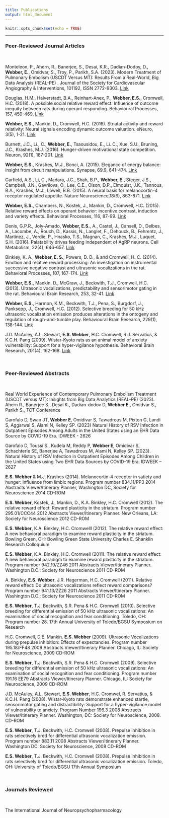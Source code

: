 ```yaml
---
title: Publications
output: html_document
---
```


```r
knitr::opts_chunk$set(echo = TRUE)
```

---
### Peer-Reviewed Journal Articles

&nbsp;

Monteleon, P., Ahern, R., Banerjee, S., Desai, K.R., Dadian-Dodoy, D., **Webber, E.**, Omidvar, S., Troy, P.,  Parikh, S.A.  (2023). Modern Treatment of Pulmonary Embolism (USCDT Versus MT): Results From a Real-World, Big Data Analysis (REAL-PE) . Journal of the Society for Cardiovascular Angiography & Interventions,  101192, ISSN 2772-9303. [Link](https://doi.org/10.1016/j.jscai.2023.101192)  

Douglas, H.M., Halverstadt, B.A., Reinhart-Anex, P., **Webber, E.S.**, Cromwell, H.C. (2018). A possible social relative reward effect: Influence of outcome inequity between rats during operant responding. Behavioural Processes, 157, 459-469. [Link](https://www.sciencedirect.com/science/article/abs/pii/S0376635717306162 )  

**Webber, E.S.**, Mankin, D., Cromwell, H.C. (2016). Striatal activity and reward relativity: Neural signals encoding dynamic outcome valuation. eNeuro,  3(5), 1-21.  [Link](https://pubmed.ncbi.nlm.nih.gov/27822506/) 

Burnett, J.C., Li., C.,  **Webber, E.**, Tsaousidou, E., Li. C., Xue, S.U., Bruning, J.C., Krashes, M.J. (2016). Hunger-driven motivational state competition.  Neuron, 92(1), 187-201. [Link](https://pubmed.ncbi.nlm.nih.gov/27693254/)   

**Webber, E.S.**, Krashes, M.J., Bonci, A. (2015).  Elegance of energy balance: insight from circuit manipulations. Synapse, 69.9, 641-474. [Link](https://pubmed.ncbi.nlm.nih.gov/26126768/)  

Garfield, A.S., Li, C., Madara, J.C., Shah, B.P., **Webber, E.**, Steger, J.S., Campbell, J.N., Gavrilova, O., Lee, C.E., Olson, D.P., Elmquist, J.K., Tannous, B.A., Krashes, M.J., Lowell, B.B. (2015). A neural basis for melanocortin-4 receptor regulated appetite. Nature Neuroscience,18(6), 863-871. [Link](https://pubmed.ncbi.nlm.nih.gov/25915476/ ) 
&nbsp;

**Webber, E.S.**, Chambers, N., Kostek, J., Mankin, D., Cromwell, H.C. (2015). Relative reward effects on operant behavior: incentive contrast, induction and variety effects.  Behavioral Processes, 116, 87-99. [Link](https://www.ncbi.nlm.nih.gov/pmc/articles/PMC4458168/)
&nbsp;

Denis, G.P.R., Joly-Amado, **Webber, E.S.**, A., Castel, J., Cansell, D., Delbes, A., Lacombe, A., Rouch, D., Kassis, N., Langlet, F., Dehouck, B., Fehrentz, J., Martinez, J., Verdie, P., Hnasko, T.S., Magnan, C., Krashes, M.J., Luquet, S.H. (2016).  Palatability drives feeding independent of AgRP neurons. Cell Metabolism, 22(4), 646-657. [Link](https://www.cell.com/cell-metabolism/pdf/S1550-4131(15)00340-X.pdf)
&nbsp;

Binkley, K. A., **Webber, E. S.**, Powers, D. D., & and Cromwell, H. C. (2014). Emotion and relative reward processing: An investigation on instrumental successive negative contrast and ultrasonic vocalizations in the rat. Behavioral Processes, 107, 167-174. [Link](https://pubmed.ncbi.nlm.nih.gov/25150068/)
&nbsp;

**Webber, E.S.**, Mankin, D., McGraw, J., Beckwith, T.J., Cromwell, H.C. (2013). Ultrasonic vocalizations, predictability and sensorimotor gating in the rat. Behavioural Brain Research, 253, 32-41. [Link](https://pubmed.ncbi.nlm.nih.gov/25150068/)
&nbsp;

**Webber, E.S.**, Harmon, K.M., Beckwith, T.J., Pena, S., Burgdorf, J., Panksepp, J., Cromwell, H.C. (2012). Selective breeding for 50 kHz ultrasonic vocalization emission produces alterations in the ontogeny and regulation of rough-and-tumble play. Behavioural Brain Research, 229(1), 138-144. [Link](https://pubmed.ncbi.nlm.nih.gov/22266925/)

J.D. McAuley, A.L. Stewart, **E.S. Webber**, H.C. Cromwell, R.J. Servatius, & K.C.H. Pang (2009). Wistar-Kyoto rats as an animal model of anxiety vulnerability: Support for a hyper-vigilance hypothesis. Behavioral Brain Research, 201(4), 162-168. [Link](https://pubmed.ncbi.nlm.nih.gov/22266925/)


&nbsp;

### Peer-Reviewed Abstracts
&nbsp;

Real World Experience of Contemporary Pulmonary Embolism Treatment (USCDT versus MT): Insights from Big Data Analytics (REAL-PE) (2023). Ahern R., Banerjee S., Desai K., Dadian-dodov D, **Webber E**., Omidvar S., Parikh S., TCT Conference

Garofalo D, Swan JT, **Webber E**, Omidivar S, Tawadrous M, Pixton G, Landi S, Aggarwal S, Alami N, Kelley SP. (2023) Natural History of RSV Infection in Outpatient Episodes Among Adults in the United States using an EHR Data Source by COVID-19 Era.  IDWEEK - 2626 

Garofalo D, Toussi S., Kudela M, Reddy P, **Webber E**, Omidivar S, Schachterle SE, Banerjee A, Tawadrous M, Alami N, Kelley SP.  (2023). Natural History of RSV Infection in Outpatient Episodes Among Children in the United States using Two EHR Data Sources by COVID-19 Era.  IDWEEK – 2627 

**E.S. Webber** & M.J. Krashes (2014). Melanocortin-4 receptor in satiety and hunger: Influence from limbic regions.  Program number 834.11/PP3 2014 Abstracts Viewer/Itinerary Planner, Washington DC, Society for Neuroscience 2014 CD-ROM


**E.S. Webber**, Kostek, J., Mankin, D., K.A. Binkley, H.C. Cromwell (2012). The relative reward effect: Reward plasticity in the striatum. Program number 295.01/CCC44 2012 Abstracts Viewer/Itinerary Planner. New Orleans, LA: Society for Neuroscience 2012 CD-ROM


**E.S. Webber**, K.A. Binkley, H.C. Cromwelll (2012). The relative reward effect: A new behavioral paradigm to examine reward plasticity in the striatum. Bowling Green, OH: Bowling Green State University Charles E. Shanklin Research Colloquium 


**E.S. Webber**, K.A. Binkley, H.C. Cromwell (2011). The relative reward effect: A new behavioral paradigm to examine reward plasticity in the striatum. Program number 942.19/ZZ46 2011 Abstracts Viewer/Itinerary Planner. Washington D.C.: Society for Neuroscience 2011 CD-ROM


A. Binkley, **E.S. Webber**, J.R. Hagerman, H.C. Cromwell (2011). Relative reward effect: Do ultrasonic vocalizations reflect reward comparisons? Program number 941.13/ZZ26 2011 Abstracts Viewer/Itinerary Planner. Washington D.C.: Society for Neuroscience 2011 CD-ROM


**E.S. Webber**, T.J. Beckwith, S.R. Pena & H.C. Cromwell (2010). Selective breeding for differential emission of 50 kHz ultrasonic vocalizations: An examination of social recognition and fear conditioning. Toledo, OH: Program number 28. 17th Annual University of Toledo/BGSU Symposium on Research


H.C. Cromwell, D.E. Mankin. **E.S. Webber** (2009). Ultrasonic Vocalizations during prepulse inhibition: Effects of expectancies.  Program number 195.18/FF48 2009 Abstracts Viewer/Itinerary Planner. Chicago, IL: Society for Neuroscience, 2009 CD-ROM


**E.S. Webber**, T.J. Beckwith, S.R. Pena & H.C. Cromwell (2009). Selective breeding for differential emission of 50 kHz ultrasonic vocalizations: An examination of social recognition and fear conditioning. Program number 191.16 EE79 Abstracts Viewer/Itinerary Planner. Chicago, IL: Society for Neuroscience, 2009 CD-ROM


J.D. McAuley, A.L. Stewart, **E.S. Webber**, H.C. Cromwel, R. Servatius, & K.C.H. Pang (2008). Wistar-Kyoto rats demonstrate enhanced startle, sensorimotor gating and distractibility: Support for a hyper-vigilance model of vulnerability to anxiety. Program Number 196.3 2008 Abstracts Viewer/Itinerary Planner. Washington, DC: Society for Neuroscience, 2008. CD-ROM


**E.S. Webber**, T.J. Beckwith, H.C. Cromwell (2008). Prepulse inhibition in rats selectively bred for differential ultrasonic vocalization emission. Program number 883.11 2008 Abstracts Viewer/Itinerary Planner. Washington DC: Society for Neuroscience, 2008 CD-ROM


**E.S. Webber**, T.J. Beckwith, H.C. Cromwell (2008). Prepulse inhibition in rats selectively bred for differential ultrasonic vocalization emission. Toledo, OH: University of Toledo/BGSU 17th Annual Symposium

&nbsp;

### Journals Reviewed 

&nbsp;

The International Journal of Neuropsychopharmacology 

&nbsp;
&nbsp;


<link rel="stylesheet" href="style.css" type="text/css" />
<script>
  (function(i,s,o,g,r,a,m){i['GoogleAnalyticsObject']=r;i[r]=i[r]||function(){
  (i[r].q=i[r].q||[]).push(arguments)},i[r].l=1*new Date();a=s.createElement(o),
  m=s.getElementsByTagName(o)[0];a.async=1;a.src=g;m.parentNode.insertBefore(a,m)
  })(window,document,'script','https://www.google-analytics.com/analytics.js','ga');

  ga('create', 'UA-91308049-1', 'auto');
  ga('send', 'pageview');

</script>



<!-- Go to www.addthis.com/dashboard to customize your tools --> <script type="text/javascript" src="//s7.addthis.com/js/300/addthis_widget.js#pubid=ra-589036a8549be1ce"></script>
